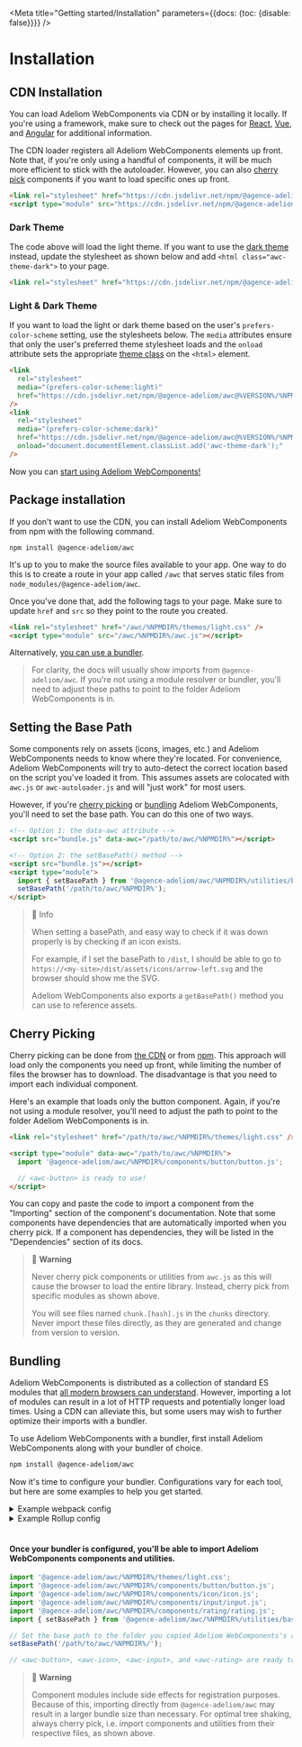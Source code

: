

<Meta title="Getting started/Installation" parameters={{docs: {toc: {disable: false}}}} />

# Installation

## CDN Installation

You can load Adeliom WebComponents via CDN or by installing it locally. If you're using a framework, make sure to check out the pages for [React](/frameworks/react), [Vue](/frameworks/vue), and [Angular](/frameworks/angular) for additional information.

The CDN loader registers all Adeliom WebComponents elements up front. Note that, if you're only using a handful of components, it will be much more efficient to stick with the autoloader.
However, you can also [cherry pick](#cherry-picking) components if you want to load specific ones up front.


```html
<link rel="stylesheet" href="https://cdn.jsdelivr.net/npm/@agence-adeliom/awc@%VERSION%/%NPMDIR%/themes/light.css" />
<script type="module" src="https://cdn.jsdelivr.net/npm/@agence-adeliom/awc@%VERSION%/%NPMDIR%/awc.js" ></script>
```

### Dark Theme

The code above will load the light theme. If you want to use the [dark theme](/getting-started/themes#dark-theme) instead, update the stylesheet as shown below and add `<html class="awc-theme-dark">` to your page.

```html
<link rel="stylesheet" href="https://cdn.jsdelivr.net/npm/@agence-adeliom/awc@%VERSION%/%NPMDIR%/themes/dark.css" />
```

### Light & Dark Theme

If you want to load the light or dark theme based on the user's `prefers-color-scheme` setting, use the stylesheets below. The `media` attributes ensure that only the user's preferred theme stylesheet loads and the `onload` attribute sets the appropriate [theme class](/getting-started/themes) on the `<html>` element.

```html
<link
  rel="stylesheet"
  media="(prefers-color-scheme:light)"
  href="https://cdn.jsdelivr.net/npm/@agence-adeliom/awc@%VERSION%/%NPMDIR%/themes/light.css"
/>
<link
  rel="stylesheet"
  media="(prefers-color-scheme:dark)"
  href="https://cdn.jsdelivr.net/npm/@agence-adeliom/awc@%VERSION%/%NPMDIR%/themes/dark.css"
  onload="document.documentElement.classList.add('awc-theme-dark');"
/>
```

Now you can [start using Adeliom WebComponents!](/getting-started/usage)

## Package installation

If you don't want to use the CDN, you can install Adeliom WebComponents from npm with the following command.

```shell
npm install @agence-adeliom/awc
```

It's up to you to make the source files available to your app. One way to do this is to create a route in your app called `/awc` that serves static files from `node_modules/@agence-adeliom/awc`.

Once you've done that, add the following tags to your page. Make sure to update `href` and `src` so they point to the route you created.

```html
<link rel="stylesheet" href="/awc/%NPMDIR%/themes/light.css" />
<script type="module" src="/awc/%NPMDIR%/awc.js"></script>
```

Alternatively, [you can use a bundler](#bundling).

> For clarity, the docs will usually show imports from `@agence-adeliom/awc`. If you're not using a module resolver or bundler, you'll need to adjust these paths to point to the folder Adeliom WebComponents is in.

## Setting the Base Path

Some components rely on assets (icons, images, etc.) and Adeliom WebComponents needs to know where they're located. For convenience, Adeliom WebComponents will try to auto-detect the correct location based on the script you've loaded it from. This assumes assets are colocated with `awc.js` or `awc-autoloader.js` and will "just work" for most users.

However, if you're [cherry picking](#cherry-picking) or [bundling](#bundling) Adeliom WebComponents, you'll need to set the base path. You can do this one of two ways.

```html
<!-- Option 1: the data-awc attribute -->
<script src="bundle.js" data-awc="/path/to/awc/%NPMDIR%"></script>

<!-- Option 2: the setBasePath() method -->
<script src="bundle.js"></script>
<script type="module">
  import { setBasePath } from '@agence-adeliom/awc/%NPMDIR%/utilities/base-path.js';
  setBasePath('/path/to/awc/%NPMDIR%');
</script>
```

> 📘 Info
>
> When setting a basePath, and easy way to check if it was down properly is by checking if an icon exists.
>
> For example, if I set the basePath to `/dist`, I should be able to go to `https://<my-site>/dist/assets/icons/arrow-left.svg` and the browser should show me the SVG.
>
> Adeliom WebComponents also exports a `getBasePath()` method you can use to reference assets.

## Cherry Picking

Cherry picking can be done from [the CDN](#cdn-installation) or from [npm](#npm-installation). This approach will load only the components you need up front, while limiting the number of files the browser has to download. The disadvantage is that you need to import each individual component.

Here's an example that loads only the button component. Again, if you're not using a module resolver, you'll need to adjust the path to point to the folder Adeliom WebComponents is in.

```html
<link rel="stylesheet" href="/path/to/awc/%NPMDIR%/themes/light.css" />

<script type="module" data-awc="/path/to/awc/%NPMDIR%">
  import '@agence-adeliom/awc/%NPMDIR%/components/button/button.js';

  // <awc-button> is ready to use!
</script>
```

You can copy and paste the code to import a component from the "Importing" section of the component's documentation. Note that some components have dependencies that are automatically imported when you cherry pick. If a component has dependencies, they will be listed in the "Dependencies" section of its docs.

> 🚧 **Warning**
>
> Never cherry pick components or utilities from `awc.js` as this will cause the browser to load the entire library. Instead, cherry pick from specific modules as shown above.
>
>
> You will see files named `chunk.[hash].js` in the `chunks` directory. Never import these files directly, as they are generated and change from version to version.


## Bundling

Adeliom WebComponents is distributed as a collection of standard ES modules that [all modern browsers can understand](https://caniuse.com/es6-module). However, importing a lot of modules can result in a lot of HTTP requests and potentially longer load times. Using a CDN can alleviate this, but some users may wish to further optimize their imports with a bundler.

To use Adeliom WebComponents with a bundler, first install Adeliom WebComponents along with your bundler of choice.

```bash
npm install @agence-adeliom/awc
```

Now it's time to configure your bundler. Configurations vary for each tool, but here are some examples to help you get started.

<details>
    <summary>Example webpack config</summary>

```js
const path = require('path');
const CopyPlugin = require('copy-webpack-plugin');
const MiniCssExtractPlugin = require('mini-css-extract-plugin');

module.exports = {
    entry: './src/index.js',
    output: {
        filename: 'main.js',
        path: path.resolve(__dirname, 'dist')
    },
    module: {
        // Bundle styles into main.css
        rules: [
            {
                test: /\.css$/i,
                use: [MiniCssExtractPlugin.loader, 'css-loader']
            }
        ]
    },
    plugins: [
        new MiniCssExtractPlugin(),
        new CopyPlugin({
            patterns: [
                // Copy AWC assets to dist/awc
                {
                    from: path.resolve(__dirname, 'node_modules/@agence-adeliom/awc/dist/assets'),
                    to: path.resolve(__dirname, 'dist/awc/assets')
                }
            ]
        })
    ]
};
```

</details>

<details>
    <summary>Example Rollup config</summary>

```js
import path from 'path';
import commonjs from '@rollup/plugin-commonjs';
import copy from 'rollup-plugin-copy';
import css from 'rollup-plugin-css-only';
import resolve from '@rollup/plugin-node-resolve';

export default {
    input: 'src/index.js',
    output: [{ dir: path.resolve(__dirname, 'dist'), format: 'es' }],
    plugins: [
        resolve(),
        commonjs(),
        // Bundle styles into dist/bundle.css
        css({
            output: 'bundle.css'
        }),
        // Copy AWC assets to dist/awc
        copy({
            copyOnce: true,
            targets: [
                {
                    src: path.resolve(__dirname, 'node_modules/@agence-adeliom/awc/dist/assets'),
                    dest: path.resolve(__dirname, 'dist/awc')
                }
            ]
        })
    ]
};
```

</details>
<br/>

#### Once your bundler is configured, you'll be able to import Adeliom WebComponents components and utilities.

```js
import '@agence-adeliom/awc/%NPMDIR%/themes/light.css';
import '@agence-adeliom/awc/%NPMDIR%/components/button/button.js';
import '@agence-adeliom/awc/%NPMDIR%/components/icon/icon.js';
import '@agence-adeliom/awc/%NPMDIR%/components/input/input.js';
import '@agence-adeliom/awc/%NPMDIR%/components/rating/rating.js';
import { setBasePath } from '@agence-adeliom/awc/%NPMDIR%/utilities/base-path.js';

// Set the base path to the folder you copied Adeliom WebComponents's assets to
setBasePath('/path/to/awc/%NPMDIR%/');

// <awc-button>, <awc-icon>, <awc-input>, and <awc-rating> are ready to use!
```

> 🚧 **Warning**
>
> Component modules include side effects for registration purposes. Because of this, importing directly from `@agence-adeliom/awc` may result in a larger bundle size than necessary. For optimal tree shaking, always cherry pick, i.e. import components and utilities from their respective files, as shown above.

